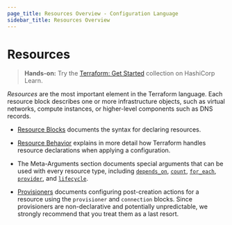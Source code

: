 ```yaml
---
page_title: Resources Overview - Configuration Language
sidebar_title: Resources Overview
---
```


# Resources

> **Hands-on:** Try the [Terraform: Get Started](https://learn.hashicorp.com/collections/terraform/aws-get-started?utm_source=WEBSITE&utm_medium=WEB_IO&utm_offer=ARTICLE_PAGE&utm_content=DOCS) collection on HashiCorp Learn.

_Resources_ are the most important element in the Terraform language.
Each resource block describes one or more infrastructure objects, such
as virtual networks, compute instances, or higher-level components such
as DNS records.

- [Resource Blocks](/language/resources/syntax) documents
  the syntax for declaring resources.

- [Resource Behavior](/language/resources/behavior) explains in
  more detail how Terraform handles resource declarations when applying a
  configuration.

- The Meta-Arguments section documents special arguments that can be used with
  every resource type, including
  [`depends_on`](/language/meta-arguments/depends_on),
  [`count`](/language/meta-arguments/count),
  [`for_each`](/language/meta-arguments/for_each),
  [`provider`](/language/meta-arguments/resource-provider),
  and [`lifecycle`](/language/meta-arguments/lifecycle).

- [Provisioners](/language/resources/provisioners)
  documents configuring post-creation actions for a resource using the
  `provisioner` and `connection` blocks. Since provisioners are non-declarative
  and potentially unpredictable, we strongly recommend that you treat them as a
  last resort.

